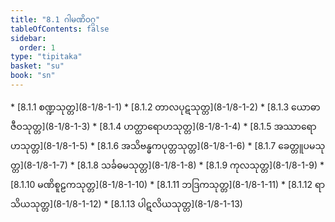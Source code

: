 ```yaml
---
title: "8.1 ဂါမဏိဝဂ္ဂ"
tableOfContents: false
sidebar:
  order: 1
type: "tipitaka"
basket: "su"
book: "sn"
---
```



<DynamicBreadcrumb />



<TableOfContents book="sn" section="8.1">
* [8.1.1 စဏ္ဍသုတ္တ](8-1/8-1-1)
* [8.1.2 တာလပုဋသုတ္တ](8-1/8-1-2)
* [8.1.3 ယောဓာဇီဝသုတ္တ](8-1/8-1-3)
* [8.1.4 ဟတ္ထာရောဟသုတ္တ](8-1/8-1-4)
* [8.1.5 အဿာရောဟသုတ္တ](8-1/8-1-5)
* [8.1.6 အသိဗန္ဓကပုတ္တသုတ္တ](8-1/8-1-6)
* [8.1.7 ခေတ္တူပမသုတ္တ](8-1/8-1-7)
* [8.1.8 သင်္ခဓမသုတ္တ](8-1/8-1-8)
* [8.1.9 ကုလသုတ္တ](8-1/8-1-9)
* [8.1.10 မဏိစူဠကသုတ္တ](8-1/8-1-10)
* [8.1.11 ဘဒြကသုတ္တ](8-1/8-1-11)
* [8.1.12 ရာသိယသုတ္တ](8-1/8-1-12)
* [8.1.13 ပါဋလိယသုတ္တ](8-1/8-1-13)
</TableOfContents>